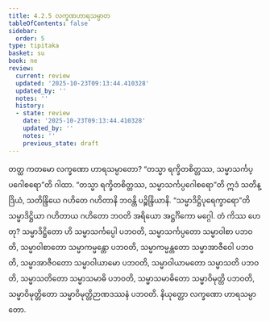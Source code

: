 ```yaml
---
title: 4.2.5 လက္ခဏဟာရသမ္ပာတ
tableOfContents: false
sidebar:
  order: 5
type: tipitaka
basket: su
book: ne
review:
  current: review
  updated: '2025-10-23T09:13:44.410328'
  updated_by: ''
  notes: ''
  history:
  - state: review
    date: '2025-10-23T09:13:44.410328'
    updated_by: ''
    notes: ''
    previous_state: draft
---
```



<ReviewStatus review={frontmatter.review} showDetails={true} />

<HypothesisAnnotation frontmatter={frontmatter} />

<DynamicBreadcrumb />

<Division number="67" book="ne" e="ch" v="27" p="86">

<Paragraph number="503" book="ne">
တတ္ထ ကတမော လက္ခဏော ဟာရသမ္ပာတော?
</Paragraph>

<Paragraph number="504" book="ne">
“တသ္မာ ရက္ခိတစိတ္တဿ, သမ္မာသင်္ကပ္ပဂေါစရော”တိ ဂါထာ. “တသ္မာ ရက္ခိတစိတ္တဿ, သမ္မာသင်္ကပ္ပဂေါစရော”တိ ဣဒံ သတိန္ဒြိယံ, သတိန္ဒြိယေ ဂဟိတေ ဂဟိတာနိ ဘဝန္တိ ပဉ္စိန္ဒြိယာနိ. “သမ္မာဒိဋ္ဌိပုရေက္ခာရော”တိ သမ္မာဒိဋ္ဌိယာ ဂဟိတာယ ဂဟိတော ဘဝတိ အရိယော အဋ္ဌင်္ဂိကော မဂ္ဂေါ. တံ ကိဿ ဟေတု? သမ္မာဒိဋ္ဌိတော ဟိ သမ္မာသင်္ကပ္ပေါ ပဘဝတိ, သမ္မာသင်္ကပ္ပတော သမ္မာဝါစာ ပဘဝတိ, သမ္မာဝါစာတော သမ္မာကမ္မန္တော ပဘဝတိ, သမ္မာကမ္မန္တတော သမ္မာအာဇီဝေါ ပဘဝတိ, သမ္မာအာဇီဝတော သမ္မာဝါယာမော ပဘဝတိ, သမ္မာဝါယာမတော သမ္မာသတိ ပဘဝတိ, သမ္မာသတိတော သမ္မာသမာဓိ ပဘဝတိ, သမ္မာသမာဓိတော သမ္မာဝိမုတ္တိ ပဘဝတိ, သမ္မာဝိမုတ္တိတော သမ္မာဝိမုတ္တိဉာဏဒဿနံ ပဘဝတိ.

</Paragraph>
</Division>

<Paragraph number="505" type="center" book="ne">
နိယုတ္တော လက္ခဏော ဟာရသမ္ပာတော.
</Paragraph>